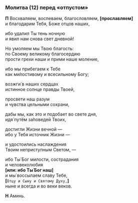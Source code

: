 <span id="molitva12" />

### Молитва (12) перед «отпустом»

**П** Восхваляем, воспеваем, благословляем, **[**прославляем**]**  
и благодарим Тебя, Боже отцов наших,

ибо удалил Ты тень ночную  
и явил нам снова свет дневной!

Но умоляем мы Твою благость:  
по Своему великому благосердию  
прости грехи наши и прими наше моление,

ибо мы прибегаем к Тебе  
как ми́лостивому и всесильному Богу;

возжги́ в наших сердцах  
истинное солнце правды Твоей,

просвети наш разум  
и чувства цельными сохрани,

дабы мы, как это и подобает во свете дня,  
идя́ путём за́поведей Твоих,

достигли Жизни вечной —  
ибо у Тебя источник Жизни —

и удостоились наслаждения  
Твоим неприступным Светом, —

ибо Ты́ Бог милости, сострадания  
и человеколюбия  
**[**или: ибо Ты́ Бог наш**]**  
и мы́ воссылаем славу Тебе,  
**[**`Отцу и Сыну и Святому Духу,`**]**  
ныне и всегда и во веки веков.

**Н** Аминь.
